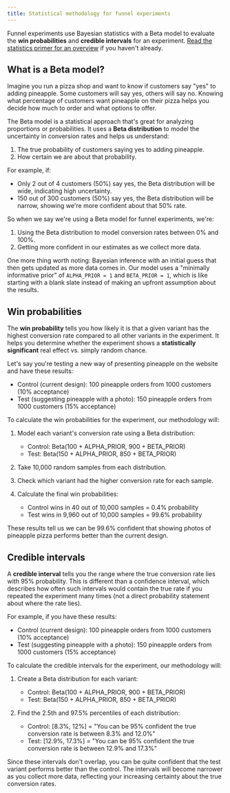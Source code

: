 ```yaml
---
title: Statistical methodology for funnel experiments
---
```


Funnel experiments use Bayesian statistics with a Beta model to evaluate the **win probabilities** and **credible intervals** for an experiment. [Read the statistics primer for an overview](/docs/experiments/statistics-primer) if you haven't already.

## What is a Beta model?

Imagine you run a pizza shop and want to know if customers say "yes" to adding pineapple. Some customers will say yes, others will say no. Knowing what percentage of customers want pineapple on their pizza helps you decide how much to order and what options to offer.

The Beta model is a statistical approach that's great for analyzing proportions or probabilities. It uses a **Beta distribution** to model the uncertainty in conversion rates and helps us understand:

1. The true probability of customers saying yes to adding pineapple.
2. How certain we are about that probability.

For example, if:

- Only 2 out of 4 customers (50%) say yes, the Beta distribution will be wide, indicating high uncertainty.
- 150 out of 300 customers (50%) say yes, the Beta distribution will be narrow, showing we're more confident about that 50% rate.

So when we say we're using a Beta model for funnel experiments, we're:
1. Using the Beta distribution to model conversion rates between 0% and 100%.
2. Getting more confident in our estimates as we collect more data.

One more thing worth noting: Bayesian inference with an initial guess that then gets updated as more data comes in. Our model uses a "minimally informative prior" of `ALPHA_PRIOR = 1` and `BETA_PRIOR = 1`, which is like starting with a blank slate instead of making an upfront assumption about the results.

## Win probabilities

The **win probability** tells you how likely it is that a given variant has the highest conversion rate compared to all other variants in the experiment. It helps you determine whether the experiment shows a **statistically significant** real effect vs. simply random chance.

Let's say you're testing a new way of presenting pineapple on the website and have these results:

- Control (current design): 100 pineapple orders from 1000 customers (10% acceptance)
- Test (suggesting pineapple with a photo): 150 pineapple orders from 1000 customers (15% acceptance)

To calculate the win probabilities for the experiment, our methodology will:

1. Model each variant's conversion rate using a Beta distribution:
	- Control: Beta(100 + ALPHA_PRIOR, 900 + BETA_PRIOR)
	- Test: Beta(150 + ALPHA_PRIOR, 850 + BETA_PRIOR)

2. Take 10,000 random samples from each distribution.

3. Check which variant had the higher conversion rate for each sample.

4. Calculate the final win probabilities:
	- Control wins in 40 out of 10,000 samples = 0.4% probability
	- Test wins in 9,960 out of 10,000 samples = 99.6% probability

These results tell us we can be 99.6% confident that showing photos of pineapple pizza performs better than the current design.

## Credible intervals

A **credible interval** tells you the range where the true conversion rate lies with 95% probability. This is different than a confidence interval, which describes how often such intervals would contain the true rate if you repeated the experiment many times (not a direct probability statement about where the rate lies).

For example, if you have these results:

- Control (current design): 100 pineapple orders from 1000 customers (10% acceptance)
- Test (suggesting pineapple with a photo): 150 pineapple orders from 1000 customers (15% acceptance)

To calculate the credible intervals for the experiment, our methodology will:

1. Create a Beta distribution for each variant:
	- Control: Beta(100 + ALPHA_PRIOR, 900 + BETA_PRIOR)
	- Test: Beta(150 + ALPHA_PRIOR, 850 + BETA_PRIOR)

2. Find the 2.5th and 97.5% percentiles of each distribution:
	- Control: [8.3%, 12%] = "You can be 95% confident the true conversion rate is between 8.3% and 12.0%"
	- Test: [12.9%, 17.3%] = "You can be 95% confident the true conversion rate is between 12.9% and 17.3%"

Since these intervals don't overlap, you can be quite confident that the test variant performs better than the control. The intervals will become narrower as you collect more data, reflecting your increasing certainty about the true conversion rates.